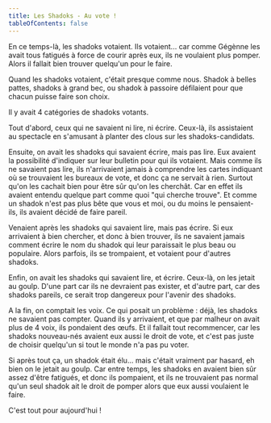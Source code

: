 ```yaml
---
title: Les Shadoks - Au vote !
tableOfContents: false
---
```



<Composition>
En ce temps-là, les shadoks votaient. Ils votaient... car comme
Gégènne les avait tous fatigués à force de courir après eux, ils ne
voulaient plus pomper. Alors il fallait bien trouver quelqu'un pour
le faire.

Quand les shadoks votaient, c'était presque comme nous. Shadok à
belles pattes, shadoks à grand bec, ou shadok à passoire défilaient
pour que chacun puisse faire son choix.

Il y avait 4 catégories de shadoks votants.

Tout d'abord, ceux qui ne savaient ni lire, ni écrire. Ceux-là, ils
assistaient au spectacle en s'amusant à planter des clous sur les
shadoks-candidats.

Ensuite, on avait les shadoks qui savaient écrire, mais pas lire. Eux
avaient la possibilité d'indiquer sur leur bulletin pour qui ils
votaient. Mais comme ils ne savaient pas lire, ils n'arrivaient jamais
à comprendre les cartes indiquant où se trouvaient les bureaux de
vote, et donc ça ne servait à rien. Surtout qu'on les cachait bien
pour être sûr qu'on les cherchât. Car en effet ils avaient entendu
quelque part comme quoi "qui cherche trouve". Et comme un shadok n'est
pas plus bête que vous et moi, ou du moins le pensaient-ils, ils
avaient décidé de faire pareil.

Venaient après les shadoks qui savaient lire, mais pas écrire. Si eux
arrivaient à bien chercher, et donc à bien trouver, ils ne savaient
jamais comment écrire le nom du shadok qui leur paraissait le plus
beau ou populaire. Alors parfois, ils se trompaient, et votaient pour
d'autres shadoks.

Enfin, on avait les shadoks qui savaient lire, et écrire. Ceux-là, on
les jetait au goulp. D'une part car ils ne devraient pas exister, et
d'autre part, car des shadoks pareils, ce serait trop dangereux pour
l'avenir des shadoks.

A la fin, on comptait les voix. Ce qui posait un problème : déjà, les
shadoks ne savaient pas compter. Quand ils y arrivaient, et que par
malheur on avait plus de 4 voix, ils pondaient des œufs. Et il fallait
tout recommencer, car les shadoks nouveau-nés avaient eux aussi le
droit de vote, et c'est pas juste de choisir quelqu'un si tout le
monde n'a pas pu voter.

Si après tout ça, un shadok était élu... mais c'était vraiment par
hasard, eh bien on le jetait au goulp. Car entre temps, les shadoks en
avaient bien sûr assez d'être fatigués, et donc ils pompaient, et ils
ne trouvaient pas normal qu'un seul shadok ait le droit de pomper
alors que eux aussi voulaient le faire.

C'est tout pour aujourd'hui !
</Composition>

<ByNcDcCc title="Les Shadoks - Au vote !" year="2006" />